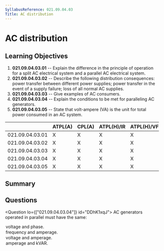 ```yaml
---
SyllabusReference: 021.09.04.03
Title: AC distribution
---
```


# AC distribution

## Learning Objectives

1. **021.09.04.03.01** -- Explain the difference in the principle of operation
   for a split AC electrical system and a parallel AC electrical system.
2. **021.09.04.03.02** -- Describe the following distribution consequences:
   power transfer between different power supplies; power transfer in the event
   of a supply failure; loss of all normal AC supplies.
3. **021.09.04.03.03** -- Give examples of AC consumers.
4. **021.09.04.03.04** -- Explain the conditions to be met for paralleling AC
   generators.
5. **021.09.04.03.05** -- State that volt-ampere (VA) is the unit for total
   power consumed in an AC system.

|                 | ATPL(A) | CPL(A) | ATPL(H)/IR | ATPL(H)/VFR | CPL(H) | IR  | CBIR(A) |
| --------------- | ------- | ------ | ---------- | ----------- | ------ | --- | ------- |
| 021.09.04.03.01 | X       | X      | X          | X           | X      |     |         |
| 021.09.04.03.02 | X       | X      | X          | X           | X      |     |         |
| 021.09.04.03.03 | X       | X      | X          | X           | X      |     |         |
| 021.09.04.03.04 | X       | X      | X          | X           | X      |     |         |
| 021.09.04.03.05 | X       | X      | X          | X           | X      |     |         |

## Summary

## Questions

<Question lo={["021.09.04.03.04"]} id="DDhK1xqJ">
  <Text variant="oneCorrect">
    AC generators operated in parallel must have the same:
  </Text>
  <Option id="DDhK1xqJ-0" correct>
    voltage and phase.
  </Option>
  <Option id="DDhK1xqJ-1">frequency and amperage.</Option>
  <Option id="DDhK1xqJ-2">voltage and amperage.</Option>
  <Option id="DDhK1xqJ-3">amperage and kVAR.</Option>
</Question>
